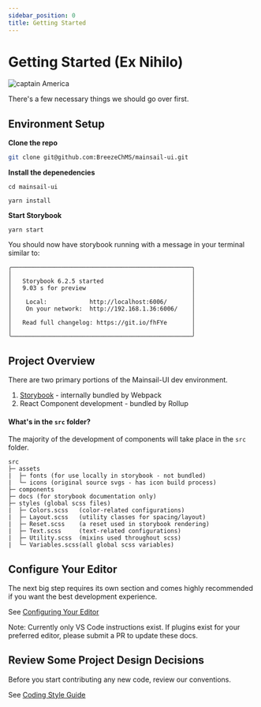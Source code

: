```yaml
---
sidebar_position: 0
title: Getting Started
---
```


# Getting Started (Ex Nihilo)

![captain America](https://user-images.githubusercontent.com/30707961/114431656-bdaf2c00-9b8d-11eb-96d6-d48d25015511.png)

There's a few necessary things we should go over first.

## Environment Setup

**Clone the repo**

```bash
git clone git@github.com:BreezeChMS/mainsail-ui.git
```

**Install the depenedencies**

```
cd mainsail-ui

yarn install
```

**Start Storybook**

```
yarn start
```

You should now have storybook running with a message in your terminal similar to:

```
╭───────────────────────────────────────────────────╮
│                                                   │
│   Storybook 6.2.5 started                         │
│   9.03 s for preview                              │
│                                                   │
│    Local:            http://localhost:6006/       │
│    On your network:  http://192.168.1.36:6006/    │
│                                                   │
│   Read full changelog: https://git.io/fhFYe       │
│                                                   │
╰───────────────────────────────────────────────────╯
```

## Project Overview

There are two primary portions of the Mainsail-UI dev environment.

1. [Storybook](https://storybook.js.org/docs/react/writing-stories/introduction) - internally bundled by Webpack
2. React Component development - bundled by Rollup

#### What's in the `src` folder?

The majority of the development of components will take place in the `src` folder.

```
src
├─ assets
|  ├─ fonts (for use locally in storybook - not bundled)
|  └─ icons (original source svgs - has icon build process)
├─ components
├─ docs (for storybook documentation only)
├─ styles (global scss files)
|  ├─ Colors.scss   (color-related configurations)
|  ├─ Layout.scss   (utility classes for spacing/layout)
|  ├─ Reset.scss    (a reset used in storybook rendering)
|  ├─ Text.scss     (text-related configurations)
|  ├─ Utility.scss  (mixins used throughout scss)
|  └─ Variables.scss(all global scss variables)

```

## Configure Your Editor

The next big step requires its own section and comes highly recommended if you want the best development experience.

See [Configuring Your Editor](/docs/development/editor-config/)

Note: Currently only VS Code instructions exist. If plugins exist for your preferred editor, please submit a PR to update these docs.

## Review Some Project Design Decisions

Before you start contributing any new code, review our conventions.

See [Coding Style Guide](/docs/development/style-guide/)
